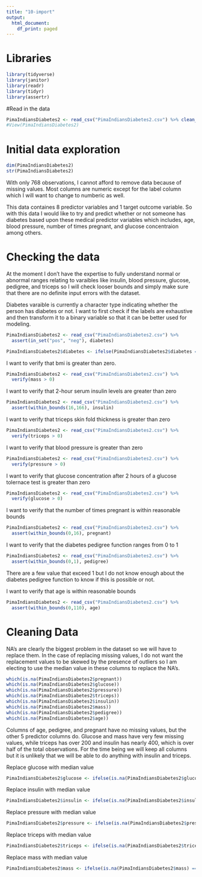 ```yaml
---
title: "10-import"
output:
  html_document:
    df_print: paged
---
```


# Libraries
```r
library(tidyverse)
library(janitor)
library(readr)
library(tidyr)
library(assertr)
```

#Read in the data
```r
PimaIndiansDiabetes2 <- read_csv("PimaIndiansDiabetes2.csv") %>% clean_names()
#View(PimaIndiansDiabetes2)
```

# Initial data exploration
```r
dim(PimaIndiansDiabetes2)
str(PimaIndiansDiabetes2)
```
With only 768 observations, I cannot afford to remove data because of missing values. Most columns are numeric except for the label column which I will want to change to numberic as well. 

This data containes 8 predictor variables and 1 target outcome variable. So with this data I would like to try and predict whether or not someone has diabetes based upon these medical predictor variables which includes, age, blood pressure, number of times pregnant, and glucose concentraion among others.

# Checking the data

At the moment I don't have the expertise to fully understand normal or abnormal ranges relating to varaibles like insulin, blood pressure, glucose, pedigree, and triceps so I will check looser bounds and simply make sure that there are no definite input errors with the dataset.


Diabetes varaible is currently a character type indicating whether the person has diabetes or not. I want to first check if the labels are exhaustive and then transform it to a binary variable so that it can be better used for modeling.
```r
PimaIndiansDiabetes2 <- read_csv("PimaIndiansDiabetes2.csv") %>%
  assert(in_set("pos", "neg"), diabetes)

PimaIndiansDiabetes2$diabetes <- ifelse(PimaIndiansDiabetes2$diabetes == "pos", 1, 0)
```


I want to verify that bmi is greater than zero. 
```r
PimaIndiansDiabetes2 <- read_csv("PimaIndiansDiabetes2.csv") %>%
  verify(mass > 0)
```


I want to verify that 2-hour serum insulin levels are greater than zero
```r
PimaIndiansDiabetes2 <- read_csv("PimaIndiansDiabetes2.csv") %>%
  assert(within_bounds(16,166), insulin)
```


I want to verify that triceps skin fold thickness is greater than zero
```r
PimaIndiansDiabetes2 <- read_csv("PimaIndiansDiabetes2.csv") %>%
  verify(triceps > 0)
```


I want to verify that blood pressure is greater than zero
```r
PimaIndiansDiabetes2 <- read_csv("PimaIndiansDiabetes2.csv") %>%
  verify(pressure > 0)
```


I want to verify that glucose concentration after 2 hours of a glucose tolernace test is greater than zero
```r
PimaIndiansDiabetes2 <- read_csv("PimaIndiansDiabetes2.csv") %>%
  verify(glucose > 0)
```


I want to verify that the number of times pregnant is within reasonable bounds
```r
PimaIndiansDiabetes2 <- read_csv("PimaIndiansDiabetes2.csv") %>%
  assert(within_bounds(0,16), pregnant)
```


I want to verify that the diabetes pedigree function ranges from 0 to 1
```r
PimaIndiansDiabetes2 <- read_csv("PimaIndiansDiabetes2.csv") %>%
  assert(within_bounds(0,1), pedigree)
```
There are a few value that exceed 1 but I do not know enough about the diabetes pedigree function to know if this is possible or not.


I want to verify that age is within reasonable bounds
```r
PimaIndiansDiabetes2 <- read_csv("PimaIndiansDiabetes2.csv") %>%
  assert(within_bounds(0,110), age)
```

# Cleaning Data

NA's are clearly the biggest problem in the dataset so we will have to replace them. In the case of replacing missing values, I do not want the replacement values to be skewed by the presence of outliers so I am electing to use the median value in these columns to replace the NA's.

```r
which(is.na(PimaIndiansDiabetes2$pregnant))
which(is.na(PimaIndiansDiabetes2$glucose))
which(is.na(PimaIndiansDiabetes2$pressure))
which(is.na(PimaIndiansDiabetes2$triceps))
which(is.na(PimaIndiansDiabetes2$insulin))
which(is.na(PimaIndiansDiabetes2$mass))
which(is.na(PimaIndiansDiabetes2$pedigree))
which(is.na(PimaIndiansDiabetes2$age))
```
Columns of age, pedigree, and pregnant have no missing values, but the other 5 predictor columns do. Glucose and mass have very few missing values, while triceps has over 200 and insulin has nearly 400, which is over half of the total observations. For the time being we will keep all columns but it is unlikely that we will be able to do anything with insulin and triceps.

Replace glucose with median value
```r
PimaIndiansDiabetes2$glucose <- ifelse(is.na(PimaIndiansDiabetes2$glucose) == T, median(PimaIndiansDiabetes2$glucose, na.rm = T), PimaIndiansDiabetes2$glucose)
```

Replace insulin with median value
```r
PimaIndiansDiabetes2$insulin <- ifelse(is.na(PimaIndiansDiabetes2$insulin) == T, median(PimaIndiansDiabetes2$insulin, na.rm = T), PimaIndiansDiabetes2$insulin)
```

Replace pressure with median value
```r
PimaIndiansDiabetes2$pressure <- ifelse(is.na(PimaIndiansDiabetes2$pressure) == T, median(PimaIndiansDiabetes2$pressure, na.rm = T), PimaIndiansDiabetes2$pressure)
```

Replace triceps with median value
```r
PimaIndiansDiabetes2$triceps <- ifelse(is.na(PimaIndiansDiabetes2$triceps) == T, median(PimaIndiansDiabetes2$triceps, na.rm = T), PimaIndiansDiabetes2$triceps)
```

Replace mass with median value
```r
PimaIndiansDiabetes2$mass <- ifelse(is.na(PimaIndiansDiabetes2$mass) == T, median(PimaIndiansDiabetes2$mass, na.rm = T), PimaIndiansDiabetes2$mass)
```




